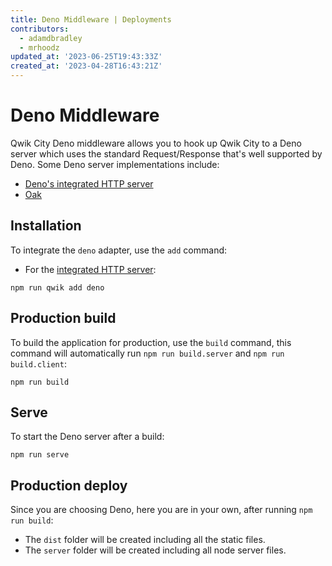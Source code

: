 ```yaml
---
title: Deno Middleware | Deployments
contributors:
  - adamdbradley
  - mrhoodz
updated_at: '2023-06-25T19:43:33Z'
created_at: '2023-04-28T16:43:21Z'
---
```


# Deno Middleware

Qwik City Deno middleware allows you to hook up Qwik City to a Deno server which uses the standard Request/Response that's well supported by Deno. Some Deno server implementations include:

- [Deno's integrated HTTP server](https://docs.deno.com/runtime/tutorials/http_server)
- [Oak](https://oakserver.github.io/oak/)

## Installation

To integrate the `deno` adapter, use the `add` command:

- For the [integrated HTTP server](https://docs.deno.com/runtime/tutorials/http_server):

```shell
npm run qwik add deno
```

## Production build

To build the application for production, use the `build` command, this command will automatically run `npm run build.server` and `npm run build.client`:

```shell
npm run build
```

## Serve

To start the Deno server after a build:

```shell
npm run serve
```

## Production deploy

Since you are choosing Deno, here you are in your own, after running `npm run build`:

- The `dist` folder will be created including all the static files.
- The `server` folder will be created including all node server files.
